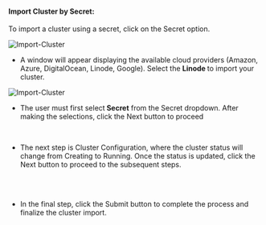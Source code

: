 #### Import Cluster by Secret:

To import a cluster using a secret, click on the Secret option.

![Import-Cluster](/import_cluster/import-cluster3a.png)<br />

* A window will appear displaying the available cloud providers (Amazon, Azure, DigitalOcean, Linode, Google). Select the <b> Linode </b> to import your cluster.

![Import-Cluster](/import_cluster/import-cluster2.png)

* The user must first select<b> Secret</b> from the Secret dropdown. After making the selections, click the Next button to proceed

<br />


* The next step is Cluster Configuration, where the cluster status will change from Creating to Running. Once the status is updated, click the Next button to proceed to the subsequent steps.

<br />
<br />

* In the final step, click the Submit button to complete the process and finalize the cluster import.
<br />
<br />